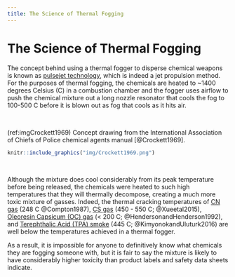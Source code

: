 ```yaml
---
title: The Science of Thermal Fogging
---
```


# The Science of Thermal Fogging {-}

The concept behind using a thermal fogger to disperse chemical weapons is known as [pulsejet technology](https://en.wikipedia.org/wiki/Pulsejet), which is indeed a jet propulsion method.
For the purposes of thermal fogging, the chemicals are heated to ~1400 degrees Celsius (C) in a combustion chamber and the fogger uses airflow to push the chemical mixture out a long nozzle resonator that cools the fog to 100-500 C before it is blown out as fog that cools as it hits air.

<br>

(ref:imgCrockett1969) Concept drawing from the International Association of Chiefs of Police chemical agents manual [@Crockett1969].

```r
knitr::include_graphics("img/Crockett1969.png") 
```

<br>

Although the mixture does cool considerably from its peak temperature before being released, the chemicals were heated to such high temperatures that they will thermally decompose, creating a much more toxic mixture of gasses.
Indeed, the thermal cracking temperatures of [CN gas](https://en.wikipedia.org/wiki/Phenacyl_chloride) (248 C @Compton1987), [CS gas](https://en.wikipedia.org/wiki/CS_gas) (450 - 550 C; @Xueetal2015), [Oleoresin Capsicum (OC) gas](https://en.wikipedia.org/wiki/Pepper_spray) (< 200 C; @HendersonandHenderson1992), and [Terephthalic Acid (TPA) smoke](https://en.wikipedia.org/wiki/Terephthalic_acid) (445 C; @KimyonokandUluturk2016) are well below the temperatures achieved in a thermal fogger.

As a result, it is impossible for anyone to definitively know what chemicals they are fogging someone with, but it is fair to say the mixture is likely to have considerably higher toxicity than product labels and safety data sheets indicate.